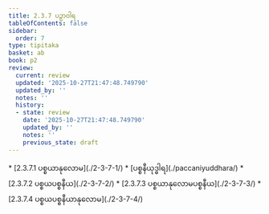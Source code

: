 ```yaml
---
title: 2.3.7 ပဉှာဝါရ
tableOfContents: false
sidebar:
  order: 7
type: tipitaka
basket: ab
book: p2
review:
  current: review
  updated: '2025-10-27T21:47:48.749790'
  updated_by: ''
  notes: ''
  history:
  - state: review
    date: '2025-10-27T21:47:48.749790'
    updated_by: ''
    notes: ''
    previous_state: draft
---
```



<ReviewStatus review={frontmatter.review} showDetails={true} />

<HypothesisAnnotation frontmatter={frontmatter} />

<DynamicBreadcrumb />



<TableOfContents book="p2" section="2.3.7">
* [2.3.7.1 ပစ္စယာနုလောမ](./2-3-7-1/)
* [ပစ္စနီယုဒ္ဓါရ](./paccaniyuddhara/)
* [2.3.7.2 ပစ္စယပစ္စနီယ](./2-3-7-2/)
* [2.3.7.3 ပစ္စယာနုလောမပစ္စနီယ](./2-3-7-3/)
* [2.3.7.4 ပစ္စယပစ္စနီယာနုလောမ](./2-3-7-4/)
</TableOfContents>